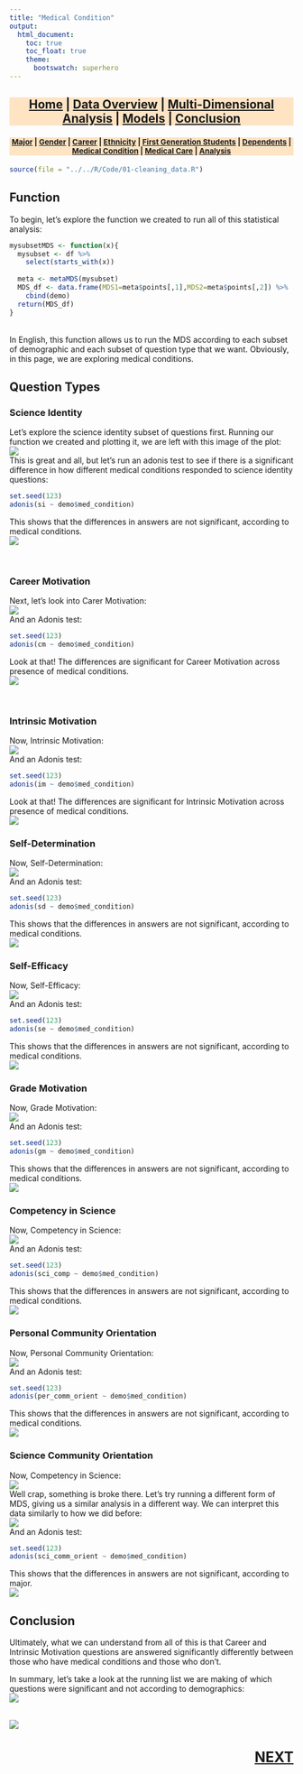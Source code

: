```yaml
---
title: "Medical Condition"
output:
  html_document:
    toc: true
    toc_float: true
    theme:
      bootswatch: superhero
---
```

<h3 style="background-color:bisque;text-align:center;font-size:150%;">[Home](https://pbischoff3.github.io/Projects/BIOL_3100) | [Data Overview](https://pbischoff3.github.io/Projects/BIOL_3100/data_overview/) | [Multi-Dimensional Analysis](https://pbischoff3.github.io/Projects/BIOL_3100/multi_dimensional_analysis/) | [Models](https://pbischoff3.github.io/Projects/BIOL_3100/models/) | [Conclusion](https://pbischoff3.github.io/Projects/BIOL_3100/Conclusion/)</h3>

<h4 style="background-color:bisque;text-align:center;font-size:95%;">[Major](https://pbischoff3.github.io/Projects/BIOL_3100/multi_dimensional_analysis/Major/) | [Gender](https://pbischoff3.github.io/Projects/BIOL_3100/multi_dimensional_analysis/Gender/) | [Career](https://pbischoff3.github.io/Projects/BIOL_3100/multi_dimensional_analysis/career/) | [Ethnicity](https://pbischoff3.github.io/Projects/BIOL_3100/multi_dimensional_analysis/Ethnicity/) | [First Generation Students](https://pbischoff3.github.io/Projects/BIOL_3100/multi_dimensional_analysis/fgs/) | [Dependents](https://pbischoff3.github.io/Projects/BIOL_3100/multi_dimensional_analysis/dependents/)      | [Medical Condition](https://pbischoff3.github.io/Projects/BIOL_3100/multi_dimensional_analysis/medical_condition/) | [Medical Care](https://pbischoff3.github.io/Projects/BIOL_3100/multi_dimensional_analysis/medical_care/) | [Analysis](https://pbischoff3.github.io/Projects/BIOL_3100/multi_dimensional_analysis/analysis/)</h4>
  
```r
source(file = "../../R/Code/01-cleaning_data.R")
```


## Function
To begin, let's explore the function we created to run all of this statistical analysis:
```r
mysubsetMDS <- function(x){
  mysubset <- df %>% 
    select(starts_with(x))
  
  meta <- metaMDS(mysubset)
  MDS_df <- data.frame(MDS1=meta$points[,1],MDS2=meta$points[,2]) %>%
    cbind(demo)
  return(MDS_df)
}
```
<br>
In English, this function allows us to run the MDS according to each subset of demographic and each subset of question type that we want. Obviously, in this page, we are exploring medical conditions.

## Question Types
### Science Identity
Let's explore the science identity subset of questions first. Running our function we created and plotting it, we are left with this image of the plot:<br>
![](../../R/Images/med_condition/si.png)
<br> This is great and all, but let's run an adonis test to see if there is a significant difference in how different medical conditions responded to science identity questions:
```r
set.seed(123)
adonis(si ~ demo$med_condition)
```
This shows that the differences in answers are not significant, according to medical conditions. <br>
![](../../R/Images/what_is_MDS/no.gif)

<br>

### Career Motivation
Next, let's look into Carer Motivation: <br>
![](../../R/Images/med_condition/cm.png)
<br>
And an Adonis test:
```r
set.seed(123)
adonis(cm ~ demo$med_condition)
```
Look at that! The differences are significant for Career Motivation across presence of medical conditions. <br>
![](../../R/Images/what_is_MDS/yes.gif)

<br>

### Intrinsic Motivation
Now, Intrinsic Motivation: <br>
![](../../R/Images/med_condition/im.png)
<br>
And an Adonis test:
```r
set.seed(123)
adonis(im ~ demo$med_condition)
```
Look at that! The differences are significant for Intrinsic Motivation across presence of medical conditions. <br>
![](../../R/Images/what_is_MDS/yes.gif)

### Self-Determination
Now, Self-Determination: <br>
![](../../R/Images/med_condition/sd.png)
<br>
And an Adonis test:
```r
set.seed(123)
adonis(sd ~ demo$med_condition)
```
This shows that the differences in answers are not significant, according to medical conditions. <br>
![](../../R/Images/what_is_MDS/no.gif)

### Self-Efficacy
Now, Self-Efficacy: <br>
![](../../R/Images/med_condition/se.png)
<br>
And an Adonis test:
```r
set.seed(123)
adonis(se ~ demo$med_condition)
```
This shows that the differences in answers are not significant, according to medical conditions. <br>
![](../../R/Images/what_is_MDS/no.gif)

### Grade Motivation
Now, Grade Motivation: <br>
![](../../R/Images/med_condition/gm.png)
<br>
And an Adonis test:
```r
set.seed(123)
adonis(gm ~ demo$med_condition)
```
This shows that the differences in answers are not significant, according to medical conditions. <br>
![](../../R/Images/what_is_MDS/no.gif)

### Competency in Science
Now, Competency in Science: <br>
![](../../R/Images/med_condition/sci_comp.png)
<br>
And an Adonis test:
```r
set.seed(123)
adonis(sci_comp ~ demo$med_condition)
```
This shows that the differences in answers are not significant, according to medical conditions. <br>
![](../../R/Images/what_is_MDS/no.gif)

### Personal Community Orientation
Now, Personal Community Orientation: <br>
![](../../R/Images/med_condition/per_comm_orient.png)
<br>
And an Adonis test:
```r
set.seed(123)
adonis(per_comm_orient ~ demo$med_condition)
```
This shows that the differences in answers are not significant, according to medical conditions. <br>
![](../../R/Images/what_is_MDS/no.gif)

### Science Community Orientation
Now, Competency in Science: <br>
![](../../R/Images/med_condition/sci_comm_orient1.png)
<br> Well crap, something is broke there. Let's try running a different form of MDS, giving us a similar analysis in a different way. We can interpret this data similarly to how we did before:
<br> 
![](../../R/Images/med_condition/sci_comm_orient2.png)
<br>
And an Adonis test:
```r
set.seed(123)
adonis(sci_comm_orient ~ demo$med_condition)
```
This shows that the differences in answers are not significant, according to major. <br>
![](../../R/Images/what_is_MDS/no.gif)

## Conclusion
Ultimately, what we can understand from all of this is that Career and Intrinsic Motivation questions are answered significantly differently between those who have medical conditions and those who don't. <br>

In summary, let's take a look at the running list we are making of which questions were significant and not according to demographics: <br>
![](../../R/Images/med_condition/table.png)
<br> <br>

![](../../R/Images/med_condition/conclusion.gif)

<h3 style="text-align:right;font-size:180%;">[**NEXT**](https://pbischoff3.github.io/Projects/BIOL_3100/multi_dimensional_analysis/medical_care/)